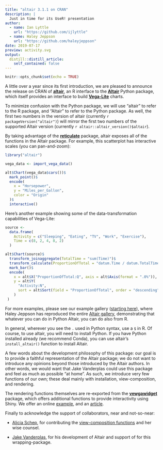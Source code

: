 ```yaml
---
title: "altair 3.1.1 on CRAN"
description: |
  Just in time for its UseR! presentation 
author:
  - name: Ian Lyttle
    url: "https://github.com/ijlyttle"
  - name: Haley Jeppson
    url: "https://github.com/haleyjeppson"
date: 2019-07-17
preview: activity.svg
output:
  distill::distill_article:
    self_contained: false
---
```


```r
knitr::opts_chunk$set(echo = TRUE)
```

A little over a year since its first introduction, we are pleased to announce the release on CRAN of [**altair**](https://vegawidget.github.io/altair), an R interface to the [**Altair**](https://altair-viz.github.io) Python package, which itself provides an interface to build [**Vega-Lite**](https://vega.github.io/vega-lite) charts.

To minimize confusion with the Python package, we will use "altair" to refer to the R package, and "Altair" to refer to the Python package. As well, the first two numbers in the version of altair (currently `r packageVersion("altair")`) will mirror the first two numbers of the supported Altair version (currently `r altair::altair_version()$altair`).

By taking advantage of the [**reticulate**](https://rstudio.github.io/reticulate) package, altair exposes all of the functions in the Altair package. For example, this scatterplot has interactive scales (you can pan-and-zoom):

```r
library("altair")

vega_data <- import_vega_data()

alt$Chart(vega_data$cars())$
  mark_point()$
  encode(
    x = "Horsepower",
    y = "Miles_per_Gallon",
    color = "Origin"
  )$
  interactive()
```

Here's another example showing some of the data-transformation capabilities of Vega-Lite: 

```r
source <- 
  data.frame(
    Activity = c("Sleeping", "Eating", "TV", "Work", "Exercise"),
    Time = c(8, 2, 4, 8, 2)
  )

alt$Chart(source)$
  transform_joinaggregate(TotalTime = "sum(Time)")$
  transform_calculate(ProportionOfTotal = "datum.Time / datum.TotalTime")$
  mark_bar()$
  encode(
    x = alt$X("ProportionOfTotal:Q", axis = alt$Axis(format = ".0%")),
    y = alt$Y(
      "Activity:N", 
      sort = alt$Sort(field = "ProportionOfTotal", order = "descending")
    )
 )
```

For more examples, please see our example gallery ([starting here](https://vegawidget.github.io/altair/articles/example-gallery-01-simple.html)), where Haley Jeppson has reproduced the entire [Altair gallery](https://altair-viz.github.io/gallery/), demonstrating that whatever you can do in Python Altair, you can do also from R.

In general, wherever you see the `.` used in Python syntax, use a `$` in R. Of course, to use altair, you will need to install Python. If you have Python installed already (we recommend Conda), you can use altair's `install_altair()` function to install Altair.

A few words about the development philosophy of this package: our goal is to provide a faithful representation of the Altair package; we do not want to introduce any opinions beyond those introduced by the Altair authors. In other words, we would want that Jake Vanderplas could use this package and feel as much as possible "at home". As such, we introduce very few functions of our own; these deal mainly with installation, view-composition, and rendering.

The rendering functions themselves are re-exported from the [**vewgawidget**](https://vegawidget.github.io/vegawidget) package, which offers additional functions to provide interactivity using Shiny. We offer an online [example](https://ijlyttle.shinyapps.io/vegawidget-gapminder), and an [article](https://vegawidget.github.io/vegawidget/articles/articles/shiny.html).

Finally to acknowledge the support of collaborators, near and not-so-near:

- [Alicia Schep](https://github.com/aliciaschep), for contributing the [view-composition functions](https://vegawidget.github.io/altair/articles/view-composition.html) and her wise counsel.

- [Jake Vanderplas](https://github.com/jakevdp), for his development of Altair and support of for this wrapping-package.




